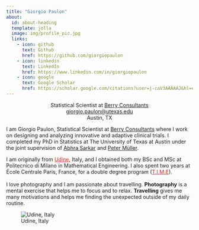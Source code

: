 ```yaml
---
title: "Giorgio Paulon"
about:
  id: about-heading
  template: jolla
  image: img/profile_pic.jpg
  links:
    - icon: github
      text: Github
      href: https://github.com/giorgiopaulon
    - icon: linkedin
      text: LinkedIn
      href: https://www.linkedin.com/in/giorgiopaulon
    - icon: google
      text: Google Scholar
      href: https://scholar.google.com/citations?user=j-caV3AAAAAJ&hl=en&oi=ao  
---
```



:::{#about-heading}
<div style="text-align: center;">
Statistical Scientist at [Berry Consultants](https://www.berryconsultants.com/) 
<br>
<i class="bi bi-envelope-fill"></i> [giorgio.paulon@utexas.edu](mailto:giorgio.paulon@utexas.edu) 
<br>
<i class="bi bi-geo-alt-fill"></i> Austin, TX
</div>
:::


I am Giorgio Paulon, Statistical Scientist at [Berry Consultants](https://www.berryconsultants.com/) where I work on designing and analyzing innovative and adaptive clinical trials. 
I completed my PhD in Statistics at The University of Texas at Austin under the joint supervision of [Abhra Sarkar](https://abhrastat.github.io) and [Peter Müller](https://www.ma.utexas.edu/users/pmueller/).
              

::: {layout-ncol=2}
I am originally from <a style="color:rgb(205,38,38);" href="https://en.wikipedia.org/wiki/Udine">Udine</a>, Italy, and I obtained both my BSc and MSc at Politecnico di Milano in Mathematical Engineering. 
I also spent two years at École Centrale Paris, France, for a double degree program (<a style="color:rgb(205,38,38);" href="https://en.wikipedia.org/wiki/Top_Industrial_Managers_for_Europe">T.I.M.E</a>).
<br>
<br>
I love photography and I am passionate about travelling.
**Photography** is a mental exercise that helps me to focus and to relax. 
**Travelling** gives me many motivations and helps me finding the unexpected outside of my daily routine.

![Udine, Italy](img/udine.jpg){fig-align="right"}
:::
